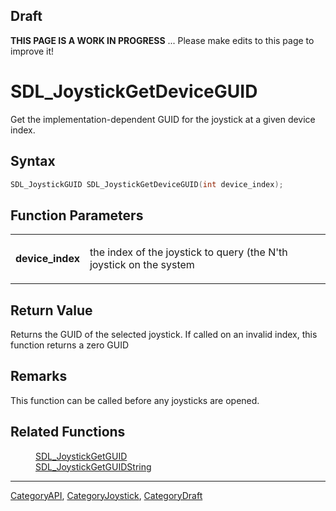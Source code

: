 
== Draft ==

'''THIS PAGE IS A WORK IN PROGRESS''' ... Please make edits to this page to improve it!
= SDL_JoystickGetDeviceGUID =

Get the implementation-dependent GUID for the joystick at a given device index.

== Syntax ==

<syntaxhighlight lang='c'>
SDL_JoystickGUID SDL_JoystickGetDeviceGUID(int device_index);
</syntaxhighlight>

== Function Parameters ==

{|
|'''device_index'''
|the index of the joystick to query (the N'th joystick on the system
|}

== Return Value ==

Returns the GUID of the selected joystick. If called on an invalid index,
this function returns a zero GUID



== Remarks ==

This function can be called before any joysticks are opened.

== Related Functions ==

:[[SDL_JoystickGetGUID]]
:[[SDL_JoystickGetGUIDString]]

----
[[CategoryAPI]], [[CategoryJoystick]], [[CategoryDraft]]


